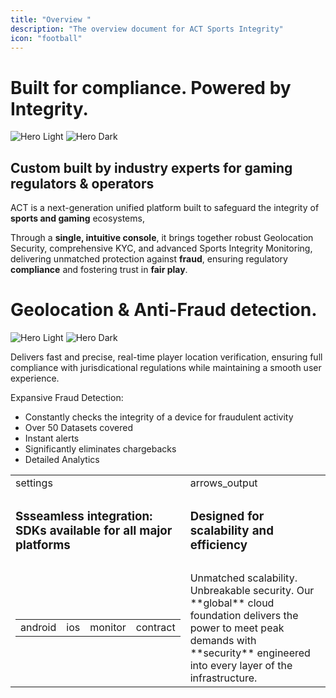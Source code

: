 ```yaml
---
title: "Overview "
description: "The overview document for ACT Sports Integrity"
icon: "football"
---
```


# Built for compliance. Powered by Integrity.



<img
  className="block dark:hidden"
  src="/images/SI-pic1-light.png"
  alt="Hero Light"
/>
<img
  className="hidden dark:block"
  src="/images/SI-pic1-dark.png"
  alt="Hero Dark"
/>

## Custom built by industry experts for gaming regulators & operators

ACT is a next-generation unified platform built to safeguard the integrity of **sports and gaming** ecosystems,

Through a **single, intuitive console**, it brings together robust Geolocation Security, comprehensive KYC, and advanced Sports Integrity Monitoring, delivering unmatched protection against **fraud**, ensuring regulatory **compliance** and fostering trust in **fair play**.

# Geolocation & Anti-Fraud detection.

<img
  className="block dark:hidden"
  src="/images/SI-pic2-light.png"
  alt="Hero Light"
/>
<img
  className="hidden dark:block"
  src="/images/SI-pic2-dark.png"
  alt="Hero Dark"
/>

Delivers fast and precise, real-time player location verification, ensuring full compliance with jurisdicational regulations while maintaining a smooth user experience.

Expansive Fraud Detection:
- Constantly checks the integrity of a device for fraudulent activity
- Over 50 Datasets covered
- Instant alerts
- Significantly eliminates chargebacks
- Detailed Analytics

<link rel="stylesheet" href="https://fonts.googleapis.com/css2?family=Material+Symbols+Outlined:opsz,wght,FILL,GRAD@20..48,100..700,0..1,-50..200" />

<table>
  <tr>
    <td width="50%"><span class="material-symbols-outlined">settings</span></td>
    <td width="50%"><span class="material-symbols-outlined">arrows_output</span></td>
  </tr>
  <tr>
    <td valign="top">
      <h3>Ssseamless integration: SDKs available for all major platforms</h3>
    </td>
    <td valign="top">
      <h3>Designed for scalability and efficiency</h3>
    </td>
  </tr>
  <tr>
    <td></td>
    <td></td>
  </tr>
  <tr>
    <td>
      <table width=100%>
        <tr>
          <td><span class="material-symbols-outlined">android</span></td>
          <td><span class="material-symbols-outlined">ios</span></td>
          <td><span class="material-symbols-outlined">monitor</span></td>
          <td><span class="material-symbols-outlined">contract</span></td>
        </tr>
      </table>
    </td>
    <td>Unmatched scalability. Unbreakable security. Our **global** cloud foundation delivers the power to meet peak demands with **security** engineered into every layer of the infrastructure.</td>
  </tr>
</table>
